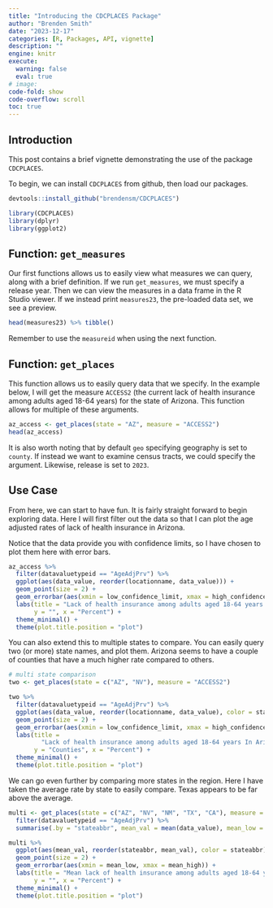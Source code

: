 ```yaml
---
title: "Introducing the CDCPLACES Package"
author: "Brenden Smith"
date: "2023-12-17"
categories: [R, Packages, API, vignette]
description: ""
engine: knitr
execute: 
  warning: false
  eval: true
# image: 
code-fold: show
code-overflow: scroll
toc: true
---
```


## Introduction
This post contains a brief vignette demonstrating the use of the package `CDCPLACES`.

To begin, we can install `CDCPLACES` from github, then load our packages.

```r
devtools::install_github("brendensm/CDCPLACES")

library(CDCPLACES)
library(dplyr)
library(ggplot2)
```

## Function: `get_measures`
Our first functions allows us to easily view what measures we can query, along with a brief definition. If we run `get_measures`, we must specify a release year. Then we can view the measures in a data frame in the R Studio viewer. If we instead print `measures23`, the pre-loaded data set, we see a preview.

```r
head(measures23) %>% tibble()
```

Remember to use the `measureid` when using the next function.

## Function: `get_places`
This function allows us to easily query data that we specify. In the example below, I will get the measure `ACCESS2` (the current lack of health insurance among adults aged 18-64 years) for the state of Arizona. This function allows for multiple of these arguments.

```r

az_access <- get_places(state = "AZ", measure = "ACCESS2") 
head(az_access)


```

It is also worth noting that by default `geo` specifying geography is set to `county`. If instead we want to examine census tracts, we could specify the argument. Likewise, release is set to `2023`.

## Use Case

From here, we can start to have fun. It is fairly straight forward to begin exploring data. Here I will first filter out the data so that I can plot the age adjusted rates of lack of health insurance in Arizona.

Notice that the data provide you with confidence limits, so I have chosen to plot them here with error bars.

```r
az_access %>%
  filter(datavaluetypeid == "AgeAdjPrv") %>%
  ggplot(aes(data_value, reorder(locationname, data_value))) +
  geom_point(size = 2) +
  geom_errorbar(aes(xmin = low_confidence_limit, xmax = high_confidence_limit)) +
  labs(title = "Lack of health insurance among adults aged 18-64 years In Arizona Counties",
       y = "", x = "Percent") +
  theme_minimal() +
  theme(plot.title.position = "plot")
```

You can also extend this to multiple states to compare. You can easily query two (or more) state names, and plot them. Arizona seems to have a couple of counties that have a much higher rate compared to others.

```r

# multi state comparison
two <- get_places(state = c("AZ", "NV"), measure = "ACCESS2")

two %>%
  filter(datavaluetypeid == "AgeAdjPrv") %>%
  ggplot(aes(data_value, reorder(locationname, data_value), color = stateabbr)) +
  geom_point(size = 2) +
  geom_errorbar(aes(xmin = low_confidence_limit, xmax = high_confidence_limit)) +
  labs(title = 
         "Lack of health insurance among adults aged 18-64 years In Arizona and Nevada",
       y = "Counties", x = "Percent") +
  theme_minimal() +
  theme(plot.title.position = "plot")

```

We can go even further by comparing more states in the region. Here I have taken the average rate by state to easily compare. Texas appears to be far above the average.

```r
multi <- get_places(state = c("AZ", "NV", "NM", "TX", "CA"), measure = "ACCESS2") %>%
  filter(datavaluetypeid == "AgeAdjPrv") %>%
  summarise(.by = "stateabbr", mean_val = mean(data_value), mean_low = mean(low_confidence_limit), mean_high = mean(high_confidence_limit))

multi %>%
  ggplot(aes(mean_val, reorder(stateabbr, mean_val), color = stateabbr)) +
  geom_point(size = 2) +
  geom_errorbar(aes(xmin = mean_low, xmax = mean_high)) +
  labs(title = "Mean lack of health insurance among adults aged 18-64 years In Southwest States",
       y = "", x = "Percent") +
  theme_minimal() +
  theme(plot.title.position = "plot")

```


